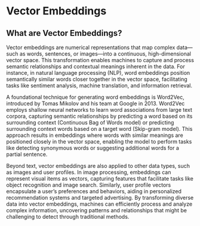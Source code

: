 # Vector Embeddings

## What are Vector Embeddings?

Vector embeddings are numerical representations that map complex data—such as words, sentences, or images—into a continuous, high-dimensional vector space. This transformation enables machines to capture and process semantic relationships and contextual meanings inherent in the data. For instance, in natural language processing (NLP), word embeddings position semantically similar words closer together in the vector space, facilitating tasks like sentiment analysis, machine translation, and information retrieval.

A foundational technique for generating word embeddings is Word2Vec, introduced by Tomas Mikolov and his team at Google in 2013. Word2Vec employs shallow neural networks to learn word associations from large text corpora, capturing semantic relationships by predicting a word based on its surrounding context (Continuous Bag of Words model) or predicting surrounding context words based on a target word (Skip-gram model). This approach results in embeddings where words with similar meanings are positioned closely in the vector space, enabling the model to perform tasks like detecting synonymous words or suggesting additional words for a partial sentence.

Beyond text, vector embeddings are also applied to other data types, such as images and user profiles. In image processing, embeddings can represent visual items as vectors, capturing features that facilitate tasks like object recognition and image search. Similarly, user profile vectors encapsulate a user's preferences and behaviors, aiding in personalized recommendation systems and targeted advertising. By transforming diverse data into vector embeddings, machines can efficiently process and analyze complex information, uncovering patterns and relationships that might be challenging to detect through traditional methods.